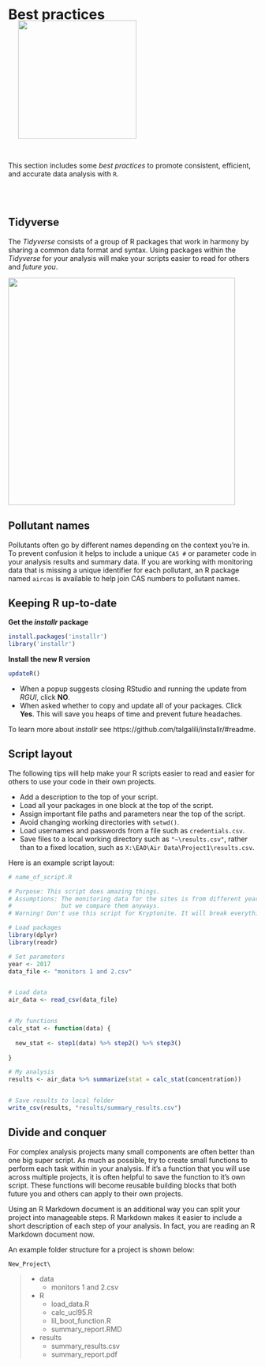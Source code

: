 # Best practices


![](https://avatars3.githubusercontent.com/u/22032646?s=400&v=4){width="240" align="right" style="margin-left: 20px; margin-right: 18px; margin-top: -24px;"}


<br>

This section includes some _best practices_ to promote consistent, efficient, and accurate data analysis with `R`.  


<br> <br>

## Tidyverse

The  _Tidyverse_ consists of a group of R packages that work in harmony by sharing a common data format and syntax. Using packages within the _Tidyverse_ for your analysis will make your scripts easier to read for others and _future you_.

![](images/tidy_packages.PNG){width="460"}



## Pollutant names

Pollutants often go by different names depending on the context you're in. To prevent confusion it helps to include a unique `CAS #` or parameter code in your analysis results and summary data. If you are working with monitoring data that is missing a unique identifier for each pollutant, an R package named `aircas` is available to help join CAS numbers to pollutant names.   


## Keeping R up-to-date

__Get the _installr_ package__
```r
install.packages('installr') 
library('installr')
```

__Install the new R version__
```r
updateR()
```

- When a popup suggests closing RStudio and running the update from _RGUI_, 
click __NO__. 
- When asked whether to copy and update all of your packages. Click __Yes__. This will save you heaps of time and prevent future headaches.

To learn more about _installr_ see https://github.com/talgalili/installr/#readme.


## Script layout

The following tips will help make your R scripts easier to read and easier for others to use your code in their own projects.

- Add a description to the top of your script.
- Load all your packages in one block at the top of the script.
- Assign important file paths and parameters near the top of the script.
- Avoid changing working directories with `setwd()`.
- Load usernames and passwords from a file such as `credentials.csv`.
- Save files to a local working directory such as `"~\results.csv"`, rather than to a fixed location, such as `X:\EAO\Air Data\Project1\results.csv`.


Here is an example script layout:

```r
# name_of_script.R

# Purpose: This script does amazing things.
# Assumptions: The monitoring data for the sites is from different years, 
#              but we compare them anyways. 
# Warning! Don't use this script for Kryptonite. It will break everything.

# Load packages
library(dplyr)
library(readr)

# Set parameters
year <- 2017
data_file <- "monitors 1 and 2.csv"


# Load data
air_data <- read_csv(data_file)


# My functions
calc_stat <- function(data) {
  
  new_stat <- step1(data) %>% step2() %>% step3()
  
}

# My analysis
results <- air_data %>% summarize(stat = calc_stat(concentration))


# Save results to local folder
write_csv(results, "results/summary_results.csv")

```


## Divide and conquer

For complex analysis projects many small components are often better than one big super script. As much as possible, try to create small functions to perform each task within in your analysis. If it's a function that you will use across multiple projects, it is often helpful to save the function to it's own script. These functions will become reusable building blocks that both future you and others can apply to their own projects. 

Using an R Markdown document is an additional way you can split your project into manageable steps. R Markdown makes it easier to include a short description of each step of your analysis. In fact, you are reading an R Markdown document now.

An example folder structure for a project is shown below:

`New_Project\` 

> - data  
>     - monitors 1 and 2.csv 
> - R    
>     - load_data.R 
>     - calc_ucl95.R   
>     - lil_boot_function.R  
>     - summary_report.RMD  
> - results  
>     - summary_results.csv  
>     - summary_report.pdf  
>  

